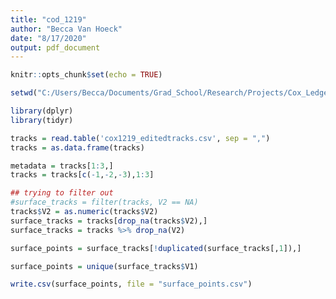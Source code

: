 ```yaml
---
title: "cod_1219"
author: "Becca Van Hoeck"
date: "8/17/2020"
output: pdf_document
---
```


```r
knitr::opts_chunk$set(echo = TRUE)

setwd("C:/Users/Becca/Documents/Grad_School/Research/Projects/Cox_Ledge_PAM/glider_2019")

library(dplyr)
library(tidyr)

```


```r
tracks = read.table('cox1219_editedtracks.csv', sep = ",")
tracks = as.data.frame(tracks)

metadata = tracks[1:3,]
tracks = tracks[c(-1,-2,-3),1:3]

## trying to filter out 
#surface_tracks = filter(tracks, V2 == NA)
tracks$V2 = as.numeric(tracks$V2)
surface_tracks = tracks[drop_na(tracks$V2),]
surface_tracks = tracks %>% drop_na(V2)

surface_points = surface_tracks[!duplicated(surface_tracks[,1]),]

surface_points = unique(surface_tracks$V1)

write.csv(surface_points, file = "surface_points.csv")

```

